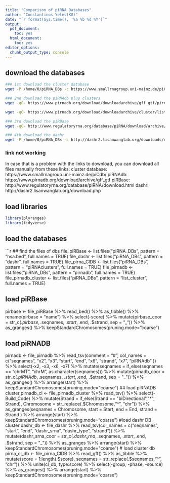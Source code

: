 ```yaml
---
title: "Comparison of piRNA Databases"
author: "Constantinos Yeles(KG)"
date: "`r format(Sys.time(), '%a %b %d %Y')`"
output:
  pdf_document:
    toc: yes
  html_document:
    toc: yes
editor_options:
  chunk_output_type: console
---
```


## download the databases
```bash
### 1st download the cluster database 
wget -P /home/0/piRNA_DBs -c https://www.smallrnagroup.uni-mainz.de/piCdb/data/Homo_sapiens/piRNAclusters.gtf  

### 2nd download the piRNAdb plus clusters
wget -qO- https://www.pirnadb.org/download/downloadarchive/gff_gtf/pirnadb.v1_7_6.hg38.gff3.zip | zcat >> /home/0/piRNA_DBs/pirnadb.v1_7_6.hg38.gff3

wget -qO- https://www.pirnadb.org/download/downloadarchive/cluster/list_cluster.v1_7_6.hg38.txt.zip | zcat >> /home/0/piRNA_DBs/list_cluster.v1_7_6.hg38.txt

### 3rd download the piRBase 
wget -qO- http://www.regulatoryrna.org/database/piRNA/download/archive/v2.0/bed/hsa.bed.gz | zcat >> /home/0/piRNA_DBs/piRBase.bed

### 4th download the dashr 
wget -P /home/0/piRNA_DBs -c http://dashr2.lisanwanglab.org/downloads/dashr.v2.sncRNA.annotation.hg38.bed
```
### link not working
In case that is a problem with the links to download, you can download all
files manually from these links:
cluster database: https://www.smallrnagroup.uni-mainz.de/piCdb/
piRNAdb: https://www.pirnadb.org/download/archive/gff_gtf
piRBase: http://www.regulatoryrna.org/database/piRNA/download.html
dashr: http://dashr2.lisanwanglab.org/download.php

## load libraries
```r
library(plyranges)
library(tidyverse)
```

## load the databases
```r
## find the files of dbs 
file_piRBase <- list.files("piRNA_DBs", pattern = "hsa.bed", full.names = TRUE)
file_dashr <- list.files("piRNA_DBs", pattern = "dashr", full.names = TRUE)
file_pirna_ClDB <- list.files("piRNA_DBs", pattern = "piRNAclusters", full.names = TRUE)
file_pirnadb <- list.files("piRNA_DBs", pattern = "pirnadb", full.names = TRUE)
file_pirnadb_cluster <- list.files("piRNA_DBs", pattern = "list_cluster", full.names = TRUE)

## load piRBase
pirbase <- file_piRBase %>% 
  read_bed() %>% 
  as_tibble() %>% 
  rename(pirbase = "name") %>% 
  select(-score) %>% 
  mutate(pirbase_coor = str_c(.$pirbase, .$seqnames, .$start, .$end, .$strand, sep = "_")) %>% 
  as_granges() %>% 
  keepStandardChromosomes(pruning.mode="coarse")

## load piRNADB
pirnadb <- file_pirnadb %>% 
  read_tsv(comment = "#", col_names = c("seqnames", "x2", "x3",
                                        "start", "end", "x6", "strand",
                                        "x7", "piRNAdb" )) %>% 
  select(-x2, -x3, -x6, -x7) %>% 
  mutate(seqnames = if_else(seqnames == "chrMT", "chrM", as.character(seqnames))) %>% 
  mutate(pirnadb_coor = str_c(.$piRNAdb, .$seqnames, .$start, .$end, .$strand, sep = "_")) %>% 
  as_granges() %>% 
  arrange(start) %>% 
  keepStandardChromosomes(pruning.mode="coarse")
## load piRNADB cluster
pirnadb_cl <- file_pirnadb_cluster %>% 
  read_tsv() %>% 
  select(-Build_Code) %>% 
  mutate(Strand = if_else(Strand == "biDirectional","*", Strand),
                                                Chromosome = str_replace(.$Chromosome,"^", "chr")) %>% 
  as_granges(seqnames = Chromosome,
             start = Start,
             end = End, 
             strand = Strand
             ) %>% 
  arrange(start) %>% 
  keepStandardChromosomes(pruning.mode="coarse")
#load dashr DB cluster
dashr_db <- file_dashr %>% 
  read_tsv(col_names = c("seqnames", 
                         "start", 
                         "end", 
                         "dashr_srna", 
                         "dashr_type",
                         "strand")) %>% 
  mutate(dashr_srna_coor = str_c(.$dashr_srna, .$seqnames, .$start, .$end, .$strand, sep = "_")) %>% 
  as_granges %>% 
  arrange(start) %>% 
  keepStandardChromosomes(pruning.mode="coarse")
# load cluster db 
pirna_cl_db <- file_pirna_ClDB %>% 
  read_gff() %>% 
  as_tibble %>% 
  mutate(score = 1:length(.$score),
         seqnames = str_replace(.$seqnames,"^", "chr")) %>% 
  unite(cl_db, type:score) %>% 
  select(-group, -phase, -source) %>% 
  as_granges() %>% 
  arrange(start) %>% 
  keepStandardChromosomes(pruning.mode="coarse")
